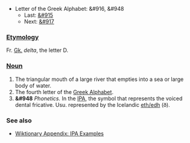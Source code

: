 *Letter of the Greek Alphabet: &#916, &#948
**Last: [[gamma|&#915]]
**Next: [[epsilon|&#917]]

=== [[Etymology]] ===
Fr. [[Greek|Gk.]] ''delta'', the letter D.

=== [[Noun]] ===
#The triangular mouth of a large river that empties into a sea or large body of water.
#The fourth letter of the [[w:Greek alphabet|Greek Alphabet]].
#'''&#948''' ''Phonetics.'' In the [[International Phonetic Alphabet|IPA]], the symbol that represents the voiced dental fricative. Usu. represented by the Icelandic [[eth|eth/edh]] (ð).

=== See also ===
*[[Wiktionary Appendix:IPA Examples|Wiktionary Appendix: IPA Examples]]